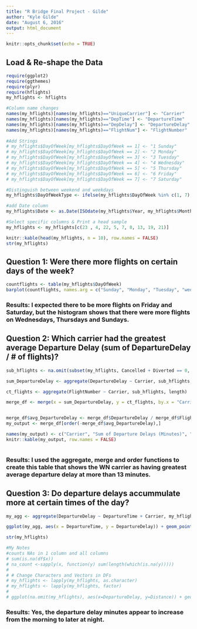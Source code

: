 ---
title: "R Bridge Final Project - Gilde"
author: "Kyle Gilde"
date: "August 6, 2016"
output: html_document
---

```{r setup, include=FALSE}
knitr::opts_chunk$set(echo = TRUE)
```

## Load & Re-shape the Data

```{r Load, echo = FALSE}
require(ggplot2)
require(ggthemes)
require(plyr)
require(hflights)
my_hflights <- hflights

#Column name changes
names(my_hflights)[names(my_hflights)=="UniqueCarrier"] <- "Carrier"
names(my_hflights)[names(my_hflights)=="DepTime"] <- "DepartureTime"
names(my_hflights)[names(my_hflights)=="DepDelay"] <- "DepartureDelay"
names(my_hflights)[names(my_hflights)=="FlightNum"] <- "FlightNumber"
  
#Add Strings                               
# my_hflights$DayOfWeek[my_hflights$DayOfWeek == 1] <- "1 Sunday"
# my_hflights$DayOfWeek[my_hflights$DayOfWeek == 2] <- "2 Monday"
# my_hflights$DayOfWeek[my_hflights$DayOfWeek == 3] <- "3 Tuesday"
# my_hflights$DayOfWeek[my_hflights$DayOfWeek == 4] <- "4 Wednesday"
# my_hflights$DayOfWeek[my_hflights$DayOfWeek == 5] <- "5 Thursday"
# my_hflights$DayOfWeek[my_hflights$DayOfWeek == 6] <- "6 Friday"
# my_hflights$DayOfWeek[my_hflights$DayOfWeek == 7] <- "7 Saturday"

#Distinguish between weekend and weekdays
my_hflights$DayOfWeekType <- ifelse(my_hflights$DayOfWeek %in% c(1, 7), "Weekend", "Weekday")

#add Date column
my_hflights$Date <- as.Date(ISOdate(my_hflights$Year, my_hflights$Month, my_hflights$DayofMonth))

#Select specific columns & Print a head sample
my_hflights <- my_hflights[c(23 , 4, 22, 5, 7, 8, 13, 19, 21)]

knitr::kable(head(my_hflights, n = 10), row.names = FALSE)
str(my_hflights)
```

## Question 1: Were there more flights on certain days of the week?

```{r Question 1, echo = FALSE}

countflights <- table(my_hflights$DayOfWeek)
barplot(countflights, names.arg = c("Sunday", "Monday", "Tuesday", "wednesday", "Thurday", "Friday", "Saturday"),las = 2, col = "blue",  main = "Number of Flights by Day", cex.names=.9)
```

### Results: I expected there to be more flights on Friday and Saturday, but the histogram shows that there were more flights on Wednesdays, Thursdays and Sundays. 

## Question 2: Which carrier had the greatest average Departure Delay (sum of DepartureDelay / # of flights)?

```{r Question 2, echo = FALSE}
sub_hflights <- na.omit(subset(my_hflights, Cancelled + Diverted == 0, select = c(Carrier, DepartureDelay, FlightNumber)))

sum_DepartureDelay <- aggregate(DepartureDelay ~ Carrier, sub_hflights, sum)

ct_flights <- aggregate(FlightNumber ~ Carrier, sub_hflights, length)

merge_df <- merge(x = sum_DepartureDelay, y = ct_flights, by.x = "Carrier", by.y = "Carrier")


merge_df$avg_DepartureDelay <- merge_df$DepartureDelay / merge_df$FlightNumber
my_output <- merge_df[order(-merge_df$avg_DepartureDelay),]

names(my_output) <- c("Carrier", "Sum of Departure Delays (Minutes)", "Count of Flights", "Avg Departure Delay (Minutes)")
knitr::kable(my_output, row.names = FALSE)



```

### Results: I used the aggregate, merge and order functions to create this table that shows the WN carrier as having greatest average departure delay at more than 13 minutes.

## Question 3: Do departure delays accummulate more at certain times of the day?

```{r Question 3, echo=FALSE}
my_agg <- aggregate(DepartureDelay ~ DepartureTime + Carrier, my_hflights, sum)

ggplot(my_agg, aes(x = DepartureTime, y = DepartureDelay)) + geom_point(aes(color = Carrier)) +labs(title = "Departure Times & Departure Delays", x = "Departure Time", y = "Sum of Departure Delay Minutes") + theme_economist()

str(my_hflights)

#My Notes
#counts NAs in 1 column and all columns
# sum(is.na(df$x))
# na_count <-sapply(x, function(y) sum(length(which(is.na(y)))))
# 
# # Change Characters and Vectors in DFs 
# my_hflights <- lapply(my_hflights, as.character)
# my_hflights <- lapply(my_hflights, factor)
# 
# ggplot(na.omit(my_hflights), aes(x=DepartureDelay, y=Distance)) + geom_point()

```
### Results: Yes, the departure delay minutes appear to increase from the morning to later at night.


